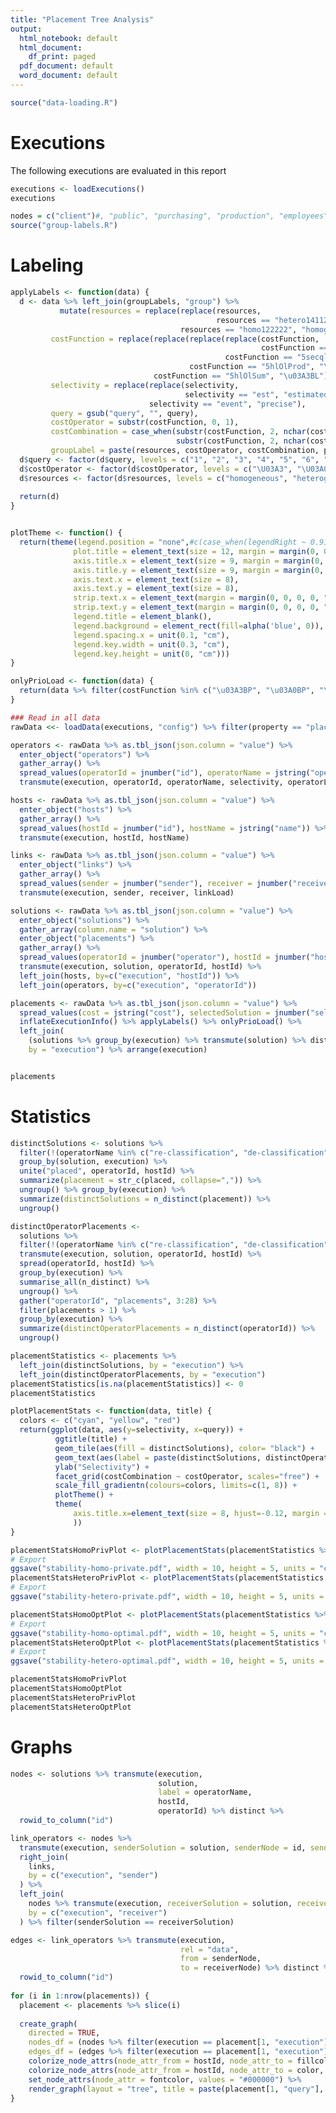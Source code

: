 ```yaml
---
title: "Placement Tree Analysis"
output:
  html_notebook: default
  html_document:
    df_print: paged
  pdf_document: default
  word_document: default
---
```

```r
source("data-loading.R")
```

# Executions

The following executions are evaluated in this report

```r
executions <- loadExecutions()
executions

nodes = c("client")#, "public", "purchasing", "production", "employees") # Nodes to assess
source("group-labels.R")
```

# Labeling

```r
applyLabels <- function(data) {
  d <- data %>% left_join(groupLabels, "group") %>%
           mutate(resources = replace(replace(resources,
                                              resources == "hetero141120.5", "heterogeneous"),
                                      resources == "homo122222", "homogeneous"),
         costFunction = replace(replace(replace(replace(costFunction,
                                                        costFunction == "5secqlSum", "\u03A3BP"),
                                                costFunction == "5secqlProd", "\u03A0BP"),
                                        costFunction == "5hlOlProd", "\u03A0BL"),
                                costFunction == "5hlOlSum", "\u03A3BL"),
         selectivity = replace(replace(selectivity,
                                       selectivity == "est", "estimated"),
                               selectivity == "event", "precise"),
         query = gsub("query", "", query),
         costOperator = substr(costFunction, 0, 1),
         costCombination = case_when(substr(costFunction, 2, nchar(costFunction)) == "BP" ~ "priority",
                                     substr(costFunction, 2, nchar(costFunction)) == "BL" ~ "load"),
         groupLabel = paste(resources, costOperator, costCombination, placement, selectivity))
  d$query <- factor(d$query, levels = c("1", "2", "3", "4", "5", "6", "7", "8", "9", "10"))
  d$costOperator <- factor(d$costOperator, levels = c("\U03A3", "\U03A0"))
  d$resources <- factor(d$resources, levels = c("homogeneous", "heterogeneous"))
  
  return(d)
}


plotTheme <- function() {
  return(theme(legend.position = "none",#c(case_when(legendRight ~ 0.91, TRUE ~ 0.1), 0.9),
              plot.title = element_text(size = 12, margin = margin(0, 0, 0, 0, "cm")),
              axis.title.x = element_text(size = 9, margin = margin(0, 0, 0, 0, "cm")),
              axis.title.y = element_text(size = 9, margin = margin(0, 0, 0, 0, "cm")),
              axis.text.x = element_text(size = 8),
              axis.text.y = element_text(size = 8),
              strip.text.x = element_text(margin = margin(0, 0, 0, 0, "cm")),
              strip.text.y = element_text(margin = margin(0, 0, 0, 0, "cm")),
              legend.title = element_blank(),
              legend.background = element_rect(fill=alpha('blue', 0)),
              legend.spacing.x = unit(0.1, "cm"),
              legend.key.width = unit(0.3, "cm"),
              legend.key.height = unit(0, "cm")))
}

onlyPrioLoad <- function(data) {
  return(data %>% filter(costFunction %in% c("\u03A3BP", "\u03A0BP", "\u03A0BL", "\u03A3BL")))
}
```


```r
### Read in all data
rawData <<- loadData(executions, "config") %>% filter(property == "placement")

operators <- rawData %>% as.tbl_json(json.column = "value") %>%
  enter_object("operators") %>%
  gather_array() %>% 
  spread_values(operatorId = jnumber("id"), operatorName = jstring("operatorName"), selectivity = jnumber("selectivity"), operatorLoad = jnumber("load"), outgoingLink = jnumber("outgoingLink")) %>%
  transmute(execution, operatorId, operatorName, selectivity, operatorLoad, outgoingLink)

hosts <- rawData %>% as.tbl_json(json.column = "value") %>%
  enter_object("hosts") %>%
  gather_array() %>% 
  spread_values(hostId = jnumber("id"), hostName = jstring("name")) %>%
  transmute(execution, hostId, hostName)

links <- rawData %>% as.tbl_json(json.column = "value") %>%
  enter_object("links") %>%
  gather_array() %>% 
  spread_values(sender = jnumber("sender"), receiver = jnumber("receiver"), linkLoad = jnumber("load")) %>%
  transmute(execution, sender, receiver, linkLoad)

solutions <- rawData %>% as.tbl_json(json.column = "value") %>%
  enter_object("solutions") %>%
  gather_array(column.name = "solution") %>%
  enter_object("placements") %>%
  gather_array() %>%
  spread_values(operatorId = jnumber("operator"), hostId = jnumber("host")) %>%
  transmute(execution, solution, operatorId, hostId) %>%
  left_join(hosts, by=c("execution", "hostId")) %>%
  left_join(operators, by=c("execution", "operatorId"))

placements <- rawData %>% as.tbl_json(json.column = "value") %>% 
  spread_values(cost = jstring("cost"), selectedSolution = jnumber("selectedSolution"), duration = jnumber("duration"), timedOut = jlogical("timedOut")) %>% 
  inflateExecutionInfo() %>% applyLabels() %>% onlyPrioLoad() %>%
  left_join(
    (solutions %>% group_by(execution) %>% transmute(solution) %>% distinct %>% count %>% ungroup %>% rename(solutions = n)), 
    by = "execution") %>% arrange(execution)


placements
```

# Statistics

```r
distinctSolutions <- solutions %>%
  filter(!(operatorName %in% c("re-classification", "de-classification"))) %>%
  group_by(solution, execution) %>%
  unite("placed", operatorId, hostId) %>%
  summarize(placement = str_c(placed, collapse=",")) %>%
  ungroup() %>% group_by(execution) %>%
  summarize(distinctSolutions = n_distinct(placement)) %>% 
  ungroup()

distinctOperatorPlacements <- 
  solutions %>%
  filter(!(operatorName %in% c("re-classification", "de-classification"))) %>%
  transmute(execution, solution, operatorId, hostId) %>%
  spread(operatorId, hostId) %>%
  group_by(execution) %>%
  summarise_all(n_distinct) %>%
  ungroup() %>%
  gather("operatorId", "placements", 3:28) %>%
  filter(placements > 1) %>%
  group_by(execution) %>%
  summarize(distinctOperatorPlacements = n_distinct(operatorId)) %>% 
  ungroup()

placementStatistics <- placements %>%
  left_join(distinctSolutions, by = "execution") %>%
  left_join(distinctOperatorPlacements, by = "execution")
placementStatistics[is.na(placementStatistics)] <- 0
placementStatistics

plotPlacementStats <- function(data, title) {
  colors <- c("cyan", "yellow", "red")
  return(ggplot(data, aes(y=selectivity, x=query)) +
          ggtitle(title) +
          geom_tile(aes(fill = distinctSolutions), color= "black") +
          geom_text(aes(label = paste(distinctSolutions, distinctOperatorPlacements, sep="\n"), lineheight = 0.7)) +
          ylab("Selectivity") +
          facet_grid(costCombination ~ costOperator, scales="free") +
          scale_fill_gradientn(colours=colors, limits=c(1, 8)) +
          plotTheme() +
          theme(
              axis.title.x=element_text(size = 8, hjust=-0.12, margin = margin(t=-0.35, unit = "cm"))
              ))
}

placementStatsHomoPrivPlot <- plotPlacementStats(placementStatistics %>% filter(resources == "homogeneous" & placement == "private"), expression(paste("Placement Solutions (", S[h], ", ", P[private], ")")))
# Export
ggsave("stability-homo-private.pdf", width = 10, height = 5, units = "cm", device = cairo_pdf)
placementStatsHeteroPrivPlot <- plotPlacementStats(placementStatistics %>% filter(resources == "heterogeneous" & placement == "private"), expression(paste("Placement Solutions (", S[v], ", ", P[private], ")")))
# Export
ggsave("stability-hetero-private.pdf", width = 10, height = 5, units = "cm", device = cairo_pdf)

placementStatsHomoOptPlot <- plotPlacementStats(placementStatistics %>% filter(resources == "homogeneous" & placement == "optimal"), expression(paste("Placement Solutions (", S[h], ", ", P[optimal], ")")))
# Export
ggsave("stability-homo-optimal.pdf", width = 10, height = 5, units = "cm", device = cairo_pdf)
placementStatsHeteroOptPlot <- plotPlacementStats(placementStatistics %>% filter(resources == "heterogeneous" & placement == "optimal"), expression(paste("Placement Solutions (", S[v], ", ", P[optimal], ")")))
# Export
ggsave("stability-hetero-optimal.pdf", width = 10, height = 5, units = "cm", device = cairo_pdf)

placementStatsHomoPrivPlot
placementStatsHomoOptPlot
placementStatsHeteroPrivPlot
placementStatsHeteroOptPlot
```


# Graphs

```r
nodes <- solutions %>% transmute(execution,
                                 solution,
                                 label = operatorName,
                                 hostId,
                                 operatorId) %>% distinct %>% 
  rowid_to_column("id")

link_operators <- nodes %>%
  transmute(execution, senderSolution = solution, senderNode = id, sender = operatorId, senderHost = hostId) %>%
  right_join(
    links,
    by = c("execution", "sender")
  ) %>%
  left_join(
    nodes %>% transmute(execution, receiverSolution = solution, receiverNode = id, receiver = operatorId, receiverHost = hostId),
    by = c("execution", "receiver")
  ) %>% filter(senderSolution == receiverSolution)

edges <- link_operators %>% transmute(execution,
                                      rel = "data", 
                                      from = senderNode,
                                      to = receiverNode) %>% distinct %>%
  rowid_to_column("id")
  
for (i in 1:nrow(placements)) {
  placement <- placements %>% slice(i)
  
  create_graph(
    directed = TRUE,
    nodes_df = (nodes %>% filter(execution == placement[1, "execution"])),
    edges_df = (edges %>% filter(execution == placement[1, "execution"]))) %>%
    colorize_node_attrs(node_attr_from = hostId, node_attr_to = fillcolor, palette = "Set1", alpha = 50) %>%
    colorize_node_attrs(node_attr_from = hostId, node_attr_to = color, palette = "Set1") %>%
    set_node_attrs(node_attr = fontcolor, values = "#000000") %>%
    render_graph(layout = "tree", title = paste(placement[1, "query"], placement[1, "groupLabel"], "(Selected", placement[1, "selectedSolution"], ")")) %>% print
}
```
